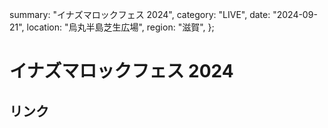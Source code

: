   summary: "イナズマロックフェス 2024",
  category: "LIVE",
  date: "2024-09-21",
  location: "烏丸半島芝生広場",
  region: "滋賀",
};

# イナズマロックフェス 2024

## リンク

